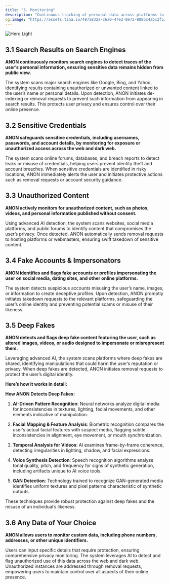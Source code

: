 ```yaml
---
title: "3. Monitoring"
description: "Continuous tracking of personal data across platforms to identify unauthorized exposure, with alerts and actionable insights for enhanced privacy protection."
og:image: "https://assets.tina.io/487a832a-c6a0-47e2-8e72-888bc4abc2f5/ffd.png"
---
```


<img alt="Hero Light" classname="block dark:hidden" src="https://assets.tina.io/487a832a-c6a0-47e2-8e72-888bc4abc2f5/Frame 1036.png" />


## 3.1 Search Results on Search Engines

**ANON continuously monitors search engines to detect traces of the user’s personal information, ensuring sensitive data remains hidden from public view.**

The system scans major search engines like Google, Bing, and Yahoo, identifying results containing unauthorized or unwanted content linked to the user’s name or personal details. Upon detection, ANON initiates de-indexing or removal requests to prevent such information from appearing in search results. This protects user privacy and ensures control over their online presence.

## 3.2 Sensitive Credentials

**ANON safeguards sensitive credentials, including usernames, passwords, and account details, by monitoring for exposure or unauthorized access across the web and dark web.**

The system scans online forums, databases, and breach reports to detect leaks or misuse of credentials, helping users prevent identity theft and account breaches. When sensitive credentials are identified in risky locations, ANON immediately alerts the user and initiates protective actions such as removal requests or account security guidance.

## 3.3 Unauthorized Content

**ANON actively monitors for unauthorized content, such as photos, videos, and personal information published without consent.**

Using advanced AI detection, the system scans websites, social media platforms, and public forums to identify content that compromises the user’s privacy. Once detected, ANON automatically sends removal requests to hosting platforms or webmasters, ensuring swift takedown of sensitive content.

## 3.4 Fake Accounts & Impersonators

**ANON identifies and flags fake accounts or profiles impersonating the user on social media, dating sites, and other online platforms.**

The system detects suspicious accounts misusing the user’s name, images, or information to create deceptive profiles. Upon detection, ANON promptly initiates takedown requests to the relevant platforms, safeguarding the user’s online identity and preventing potential scams or misuse of their likeness.

## 3.5 Deep Fakes

**ANON detects and flags deep fake content featuring the user, such as altered images, videos, or audio designed to impersonate or misrepresent them.**

Leveraging advanced AI, the system scans platforms where deep fakes are shared, identifying manipulations that could harm the user’s reputation or privacy. When deep fakes are detected, ANON initiates removal requests to protect the user’s digital identity.

<b>Here’s how it works in detail:</b>

**How ANON Detects Deep Fakes:**

1. **AI-Driven Pattern Recognition**: Neural networks analyze digital media for inconsistencies in textures, lighting, facial movements, and other elements indicative of manipulation.

2. **Facial Mapping & Feature Analysis**: Biometric recognition compares the user’s actual facial features with suspect media, flagging subtle inconsistencies in alignment, eye movement, or mouth synchronization.

3. **Temporal Analysis for Videos**: AI examines frame-by-frame coherence, detecting irregularities in lighting, shadow, and facial expressions.

4. **Voice Synthesis Detection**: Speech recognition algorithms analyze tonal quality, pitch, and frequency for signs of synthetic generation, including artifacts unique to AI voice tools.

5. **GAN Detection**: Technology trained to recognize GAN-generated media identifies uniform textures and pixel patterns characteristic of synthetic outputs.

These techniques provide robust protection against deep fakes and the misuse of an individual’s likeness.

## 3.6 Any Data of Your Choice

**ANON allows users to monitor custom data, including phone numbers, addresses, or other unique identifiers.**

Users can input specific details that require protection, ensuring comprehensive privacy monitoring. The system leverages AI to detect and flag unauthorized use of this data across the web and dark web. Unauthorized instances are addressed through removal requests, empowering users to maintain control over all aspects of their online presence.